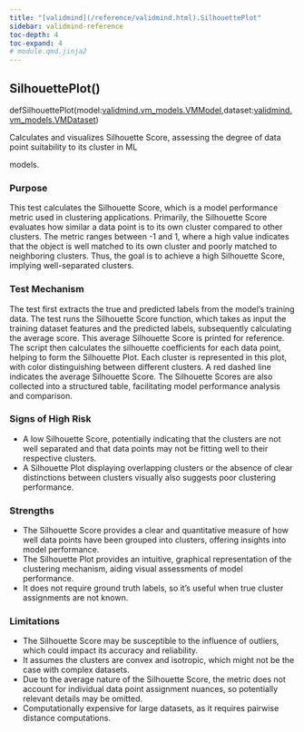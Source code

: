 ```yaml
---
title: "[validmind](/reference/validmind.html).SilhouettePlot"
sidebar: validmind-reference
toc-depth: 4
toc-expand: 4
# module.qmd.jinja2
---
```


<!-- function.qmd.jinja2 -->

## SilhouettePlot[()]{.muted}

<!-- signatures.jinja2 -->

::: {.signature}

<span class="kw">def</span><span class="name">SilhouettePlot</span>(<span class="params"><span class="n">model</span><span class="p">:</span><span class="nb"><!-- types.jinja2 - format_type --><a href="/reference/validmind/vm_models.html#class-vmmodel">validmind.vm_models.VMModel</a></span><span class="muted">,</span></span><span class="params"><span class="n">dataset</span><span class="p">:</span><span class="nb"><!-- types.jinja2 - format_type --><a href="/reference/validmind/vm_models.html#class-vmdataset">validmind.vm_models.VMDataset</a></span></span>)

:::

<!-- docstring.jinja2 -->

Calculates and visualizes Silhouette Score, assessing the degree of data point suitability to its cluster in ML

models.

### Purpose

This test calculates the Silhouette Score, which is a model performance metric used in clustering applications. Primarily, the Silhouette Score evaluates how similar a data point is to its own cluster compared to other clusters. The metric ranges between -1 and 1, where a high value indicates that the object is well matched to its own cluster and poorly matched to neighboring clusters. Thus, the goal is to achieve a high Silhouette Score, implying well-separated clusters.

### Test Mechanism

The test first extracts the true and predicted labels from the model's training data. The test runs the Silhouette Score function, which takes as input the training dataset features and the predicted labels, subsequently calculating the average score. This average Silhouette Score is printed for reference. The script then calculates the silhouette coefficients for each data point, helping to form the Silhouette Plot. Each cluster is represented in this plot, with color distinguishing between different clusters. A red dashed line indicates the average Silhouette Score. The Silhouette Scores are also collected into a structured table, facilitating model performance analysis and comparison.

### Signs of High Risk

- A low Silhouette Score, potentially indicating that the clusters are not well separated and that data points may not be fitting well to their respective clusters.
- A Silhouette Plot displaying overlapping clusters or the absence of clear distinctions between clusters visually also suggests poor clustering performance.

### Strengths

- The Silhouette Score provides a clear and quantitative measure of how well data points have been grouped into clusters, offering insights into model performance.
- The Silhouette Plot provides an intuitive, graphical representation of the clustering mechanism, aiding visual assessments of model performance.
- It does not require ground truth labels, so it's useful when true cluster assignments are not known.

### Limitations

- The Silhouette Score may be susceptible to the influence of outliers, which could impact its accuracy and reliability.
- It assumes the clusters are convex and isotropic, which might not be the case with complex datasets.
- Due to the average nature of the Silhouette Score, the metric does not account for individual data point assignment nuances, so potentially relevant details may be omitted.
- Computationally expensive for large datasets, as it requires pairwise distance computations.

